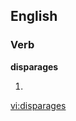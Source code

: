 
==English==

===Verb===
'''disparages'''

# {{third-person singular of|[[disparage]]}}

[[vi:disparages]]